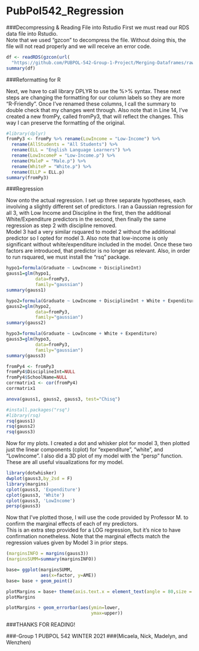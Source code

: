 PubPol542\_Regression
================

###Decompressing & Reading File into Rstudio
First we must read our RDS data file into Rstudio.  
Note that we used "gzcon" to decompress the file. 
Without doing this, the file will not read properly and 
we will receive an error code.  
```r
df <- readRDS(gzcon(url(
  "https://github.com/PUBPOL-542-Group-1-Project/Merging-Dataframes/raw/main/datafiles/finaldata.RDS")))
summary(df)
```
###Reformatting for R

Next, we have to call library DPLYR to use the %>% syntax.
These next steps are changing the formatting for our column labels 
so they are more "R-Friendly". Once I've renamed these columns, 
I call the summary to double check that my changes went through. 
Also note that in Line 14, I've created a new fromPy, called fromPy3, 
that will reflect the changes.  This way I can preserve the formatting of the 
original.  
```r
#library(dplyr)
fromPy3 <- fromPy %>% rename(LowIncome = "Low-Income") %>% 
  rename(AllStudents = "All Students") %>% 
  rename(ELL = "English Language Learners") %>%
  rename(LowIncomeP = "Low-Income.p") %>%
  rename(MaleP = "Male.p") %>%
  rename(WhiteP = "White.p") %>%
  rename(ELLP = ELL.p)
summary(fromPy3)
```
###Regression


Now onto the actual regression.  I set up three separate hypotheses, 
each involving a slightly different set of predictors.  I ran a Gaussian
regression for all 3, with Low Income and Discipline in the first, 
then the additional White/Expenditure predictors in the second, then 
finally the same regression as step 2 with discipline removed.  
Model 3 had a very similar rsquared to model 2 without the additional predictor
so I opted for model 3. Also note that low-income is only significant without 
white/expenditure included in the model.  Once these two factors are introduced,
that predictor is no longer as relevant.  Also, in order to run rsquared, we 
must install the "rsq" package.
```r
hypo1=formula(Graduate ~ LowIncome + DisciplineInt)
gauss1=glm(hypo1, 
           data=fromPy3,
           family="gaussian")
summary(gauss1)

hypo2=formula(Graduate ~ LowIncome + DisciplineInt + White + Expenditure)
gauss2=glm(hypo2,
           data=fromPy3,
           family="gaussian")
summary(gauss2)

hypo3=formula(Graduate ~ LowIncome + White + Expenditure)
gauss3=glm(hypo3,
           data=fromPy3,
           family="gaussian")
summary(gauss3)

fromPy4 <- fromPy3
fromPy4$DisciplineInt=NULL
fromPy4$SchoolName=NULL
corrmatrix1 <- cor(fromPy4)
corrmatrix1

anova(gauss1, gauss2, gauss3, test="Chisq")

#install.packages("rsq")
#library(rsq)
rsq(gauss1)
rsq(gauss2)
rsq(gauss3)
```
Now for my plots.  I created a dot and whisker plot for model 3,
then plotted just the linear components (cplot) for "expenditure", "white", and
"LowIncome".  I also did a 3D plot of my model with the "persp" function.  
These are all useful visualizations for my model.  

```r
library(dotwhisker)
dwplot(gauss3,by_2sd = F)
library(margins)
cplot(gauss3, 'Expenditure')
cplot(gauss3, 'White')
cplot(gauss3, 'LowIncome')
persp(gauss3)

```

Now that I've plotted those, I will use the code provided by Professor M. 
to confirm the marginal effects of each of my predictors.  
This is an extra step provided for a LOG regression, but it's nice to have 
confirmation nonetheless. Note that the marginal effects match the regression 
values given by Model 3 in prior steps.  
```r
(marginsINFO = margins(gauss3))
(marginsSUMM=summary(marginsINFO))

base= ggplot(marginsSUMM,
             aes(x=factor, y=AME))
base= base + geom_point()

plotMargins = base+ theme(axis.text.x = element_text(angle = 80,size = 6,hjust = 1))
plotMargins

plotMargins + geom_errorbar(aes(ymin=lower, 
                                ymax=upper))
```

###THANKS FOR READING!

###-Group 1 PUBPOL 542 WINTER 2021
###(Micaela, Nick, Madelyn, and Wenzhen)

